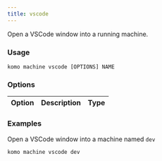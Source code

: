 ```yaml
---
title: vscode
---
```


Open a VSCode window into a running machine.

### Usage

`komo machine vscode [OPTIONS] NAME`

### Options

| Option                              	| Description                                                                                    | Type |
|-------------------------------------	|----------------------------------------------------------------------------------------------- |----- |


### Examples

Open a VSCode window into a machine named `dev`
```bash
komo machine vscode dev
```